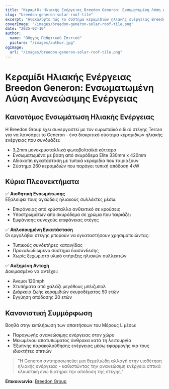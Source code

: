 ```yaml
---
title: "Κεραμίδι Ηλιακής Ενέργειας Breedon Generon: Ενσωματωμένη Λύση Ανανεώσιμης Ενέργειας"
slug: "breedon-generon-solar-roof-tile"
excerpt: "Ανακαλύψτε πώς το σύστημα κεραμιδιών ηλιακής ενέργειας Breedon Generon ενσωματώνει την παραγωγή ανανεώσιμης ενέργειας με την παραδοσιακή αισθητική στέγης."
coverImage: "/images/breedon-generon-solar-roof-tile.png"
date: "2025-02-10"
author:
  name: "Οδηγός Παθητικού Σπιτιού"
  picture: "/images/author.jpg"
ogImage:
  url: "/images/breedon-generon-solar-roof-tile.png"
---
```


# Κεραμίδι Ηλιακής Ενέργειας Breedon Generon: Ενσωματωμένη Λύση Ανανεώσιμης Ενέργειας

## Καινοτόμος Ενσωμάτωση Ηλιακής Ενέργειας

Η Breedon Group έχει συνεργαστεί με τον ευρωπαϊκό ειδικό στέγης Terran για να λανσάρει το Generon - ένα διακριτικό σύστημα κεραμιδιών ηλιακής ενέργειας που συνδυάζει:

- 3,2mm μονοκρυσταλλικά φωτοβολταϊκά κύτταρα
- Ενσωματωμένα με βάση από σκυρόδεμα Elite 330mm x 420mm
- Αδιάκοπη εγκατάσταση με τυπικά κεραμίδια που ταιριάζουν
- Σύστημα 260 κεραμιδιών που παράγει τυπική απόδοση 4kW

## Κύρια Πλεονεκτήματα

✅ **Αισθητική Ενσωμάτωσης**  
Εξαλείφει τους ογκώδεις ηλιακούς συλλέκτες μέσω:
- Επιφάνειας από κρύσταλλο ανθεκτικό σε κρούσεις
- Υποστρωμάτων από σκυρόδεμα σε χρώμα που ταιριάζει
- Εμφάνισης συνεχούς επιφάνειας στέγης

✅ **Απλοποιημένη Εγκατάσταση**  
Οι εργολάβοι στέγης μπορούν να εγκαταστήσουν χρησιμοποιώντας:
- Τυπικούς συνδετήρες καταιγίδας
- Προκαλωδιωμένο σύστημα διασύνδεσης
- Χωρίς ξεχωριστό υλικό στήριξης ηλιακών συλλεκτών

✅ **Αυξημένη Αντοχή**  
Δοκιμασμένο να αντέχει:
- Άνεμοι 120mph
- Χτυπήματα από χαλάζι μεγέθους μπέιζμπολ
- Διάρκεια ζωής κεραμιδιών σκυροδέματος 50 ετών
- Εγγύηση απόδοσης 20 ετών

## Κανονιστική Συμμόρφωση

Βοηθά στην εκπλήρωση των απαιτήσεων του Μέρους L μέσω:
- Παραγωγής ανανεώσιμης ενέργειας στον χώρο
- Μειωμένου αποτυπώματος άνθρακα κατά τη λειτουργία
- Έξυπνης παρακολούθησης ενέργειας μέσω εφαρμογής για τους ιδιοκτήτες σπιτιών

> "Η Generon αντιπροσωπεύει μια θεμελιώδη αλλαγή στην υιοθέτηση ηλιακής ενέργειας - καθιστώντας την ανανεώσιμη ενέργεια οπτικά ελκυστική ενώ διατηρεί την απόδοση της στέγης."  

**Επικοινωνία:** [Breedon Group](https://www.breedongroup.com)